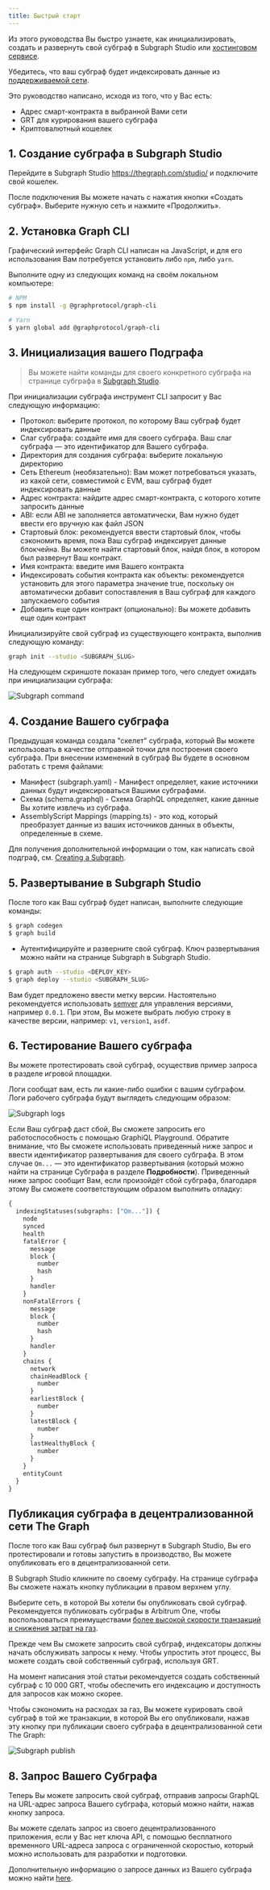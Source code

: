 ```yaml
---
title: Быстрый старт
---
```


Из этого руководства Вы быстро узнаете, как инициализировать, создать и развернуть свой субграф в Subgraph Studio или [хостинговом сервисе](#hosted-service).

Убедитесь, что ваш субграф будет индексировать данные из [поддерживаемой сети](/developing/supported-networks).

Это руководство написано, исходя из того, что у Вас есть:

-   Адрес смарт-контракта в выбранной Вами сети
-   GRT для курирования вашего субграфа
-   Криптовалютный кошелек

## 1.  Создание субграфа в Subgraph Studio

Перейдите в Subgraph Studio <https://thegraph.com/studio/> и подключите свой кошелек.

После подключения Вы можете начать с нажатия кнопки «Создать субграф». Выберите нужную сеть и нажмите «Продолжить».

## 2.  Установка Graph CLI

Графический интерфейс Graph CLI написан на JavaScript, и для его использования Вам потребуется установить либо `npm`, либо `yarn`.

Выполните одну из следующих команд на своём локальном компьютере:

```sh
# NPM
$ npm install -g @graphprotocol/graph-cli

# Yarn
$ yarn global add @graphprotocol/graph-cli
```

## 3.  Инициализация вашего Подграфа

> Вы можете найти команды для своего конкретного субграфа на странице субграфа в [Subgraph Studio](https://thegraph.com/studio/).

При инициализации субграфа инструмент CLI запросит у Вас следующую информацию:

-   Протокол: выберите протокол, по которому Ваш субграф будет индексировать данные
-   Слаг субграфа: создайте имя для своего субграфа. Ваш слаг субграфа — это идентификатор для Вашего субграфа.
-   Директория для создания субграфа: выберите локальную директорию
-   Сеть Ethereum (необязательно): Вам может потребоваться указать, из какой сети, совместимой с EVM, ваш субграф будет индексировать данные
-   Адрес контракта: найдите адрес смарт-контракта, с которого хотите запросить данные
-   ABI: если ABI не заполняется автоматически, Вам нужно будет ввести его вручную как файл JSON
-   Стартовый блок: рекомендуется ввести стартовый блок, чтобы сэкономить время, пока Ваш субграф индексирует данные блокчейна. Вы можете найти стартовый блок, найдя блок, в котором был развернут Ваш контракт.
-   Имя контракта: введите имя Вашего контракта
-   Индексировать события контракта как объекты: рекомендуется установить для этого параметра значение true, поскольку он автоматически добавит сопоставления в Ваш субграф для каждого запускаемого события
-   Добавить еще один контракт (опционально): Вы можете добавить еще один контракт

Инициализируйте свой субграф из существующего контракта, выполнив следующую команду:

```sh
graph init --studio <SUBGRAPH_SLUG>
```

На следующем скриншоте показан пример того, чего следует ожидать при инициализации субграфа:

![Subgraph command](/img/subgraph-init-example.png)

## 4.  Создание Вашего субграфа

Предыдущая команда создала "скелет" субграфа, который Вы можете использовать в качестве отправной точки для построения своего субграфа. При внесении изменений в субграф Вы будете в основном работать с тремя файлами:

-   Манифест (subgraph.yaml) - Манифест определяет, какие источники данных будут индексироваться Вашими субграфами.
-   Схема (schema.graphql) - Схема GraphQL определяет, какие данные Вы хотите извлечь из субграфа.
-   AssemblyScript Mappings (mapping.ts) - это код, который преобразует данные из ваших источников данных в объекты, определенные в схеме.

Для получения дополнительной информации о том, как написать свой подграф, см. [Creating a Subgraph](/developing/creating-a-subgraph).

## 5.  Развертывание в Subgraph Studio

После того как Ваш субграф будет написан, выполните следующие команды:

```sh
$ graph codegen
$ graph build
```

-   Аутентифицируйте и разверните свой субграф. Ключ развертывания можно найти на странице Subgraph в Subgraph Studio.

```sh
$ graph auth --studio <DEPLOY_KEY>
$ graph deploy --studio <SUBGRAPH_SLUG>
```

Вам будет предложено ввести метку версии. Настоятельно рекомендуется использовать [semver](https://semver.org/) для управления версиями, например `0.0.1`. При этом, Вы можете выбрать любую строку в качестве версии, например: `v1`, `version1`, `asdf`.

## 6.  Тестирование Вашего субграфа

Вы можете протестировать свой субграф, осуществив пример запроса в разделе игровой площадки.

Логи сообщат вам, есть ли какие-либо ошибки с вашим субграфом. Логи рабочего субграфа будут выглядеть следующим образом:

![Subgraph logs](/img/subgraph-logs-image.png)

Если Ваш субграф даст сбой, Вы сможете запросить его работоспособность с помощью GraphiQL Playground. Обратите внимание, что Вы сможете использовать приведенный ниже запрос и ввести идентификатор развертывания для своего субграфа. В этом случае `Qm...` — это идентификатор развертывания (который можно найти на странице Субграфа в разделе **Подробности**). Приведенный ниже запрос сообщит Вам, если произойдёт сбой субграфа, благодаря этому Вы сможете соответствующим образом выполнить отладку:

```graphql
{
  indexingStatuses(subgraphs: ["Qm..."]) {
    node
    synced
    health
    fatalError {
      message
      block {
        number
        hash
      }
      handler
    }
    nonFatalErrors {
      message
      block {
        number
        hash
      }
      handler
    }
    chains {
      network
      chainHeadBlock {
        number
      }
      earliestBlock {
        number
      }
      latestBlock {
        number
      }
      lastHealthyBlock {
        number
      }
    }
    entityCount
  }
}
```

## Публикация субграфа в децентрализованной сети The Graph

После того как Ваш субграф был развернут в Subgraph Studio, Вы его протестировали и готовы запустить в производство, Вы можете опубликовать его в децентрализованной сети.

В Subgraph Studio кликните по своему субграфу. На странице субграфа Вы сможете нажать кнопку публикации в правом верхнем углу.

Выберите сеть, в которой Вы хотели бы опубликовать свой субграф. Рекомендуется публиковать субграфы в Arbitrum One, чтобы воспользоваться преимуществами [более высокой скорости транзакций и снижения затрат на газ](/arbitrum/arbitrum-faq).

Прежде чем Вы сможете запросить свой субграф, индексаторы должны начать обслуживать запросы к нему. Чтобы упростить этот процесс, Вы можете создать свой собственный субграф, используя GRT.

На момент написания этой статьи рекомендуется создать собственный субграф с 10 000 GRT, чтобы обеспечить его индексацию и доступность для запросов как можно скорее.

Чтобы сэкономить на расходах за газ, Вы можете курировать свой субграф в той же транзакции, в которой Вы его опубликовали, нажав эту кнопку при публикации своего субграфа в децентрализованной сети The Graph:

![Subgraph publish](/img/publish-and-signal-tx.png)

## 8.  Запрос Вашего Субграфа

Теперь Вы можете запросить свой субграф, отправив запросы GraphQL на URL-адрес запроса Вашего субграфа, который можно найти, нажав кнопку запроса.

Вы можете сделать запрос из своего децентрализованного приложения, если у Вас нет ключа API, с помощью бесплатного временного URL-адреса запроса с ограниченной скоростью, который можно использовать для разработки и подготовки.

Дополнительную информацию о запросе данных из Вашего субграфа можно найти [here](../querying/querying-the-graph/).
